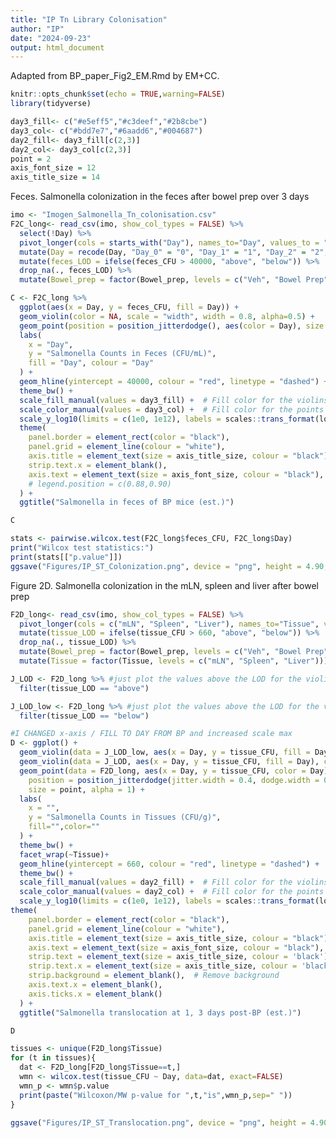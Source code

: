 ```yaml
---
title: "IP Tn Library Colonisation"
author: "IP"
date: "2024-09-23"
output: html_document
---
```

Adapted from BP_paper_Fig2_EM.Rmd by EM+CC.

```r
knitr::opts_chunk$set(echo = TRUE,warning=FALSE)
library(tidyverse)

day3_fill<- c("#e5eff5","#c3deef","#2b8cbe")
day3_col<- c("#bdd7e7","#6aadd6","#004687")
day2_fill<- day3_fill[c(2,3)]
day2_col<- day3_col[c(2,3)]
point = 2
axis_font_size = 12
axis_title_size = 14
```

Feces. 
Salmonella colonization in the feces after bowel prep over 3 days 
```r
imo <- "Imogen_Salmonella_Tn_colonisation.csv"
F2C_long<- read_csv(imo, show_col_types = FALSE) %>% 
  select(!Day) %>%
  pivot_longer(cols = starts_with("Day"), names_to="Day", values_to = "feces_CFU")%>%
  mutate(Day = recode(Day, "Day_0" = "0", "Day_1" = "1", "Day_2" = "2", "Day_3" = "3")) %>% 
  mutate(feces_LOD = ifelse(feces_CFU > 40000, "above", "below")) %>% 
  drop_na(., feces_LOD) %>% 
  mutate(Bowel_prep = factor(Bowel_prep, levels = c("Veh", "Bowel Prep")))

C <- F2C_long %>% 
  ggplot(aes(x = Day, y = feces_CFU, fill = Day)) +
  geom_violin(color = NA, scale = "width", width = 0.8, alpha=0.5) +  
  geom_point(position = position_jitterdodge(), aes(color = Day), size = point) +
  labs(
    x = "Day", 
    y = "Salmonella Counts in Feces (CFU/mL)", 
    fill = "Day", colour = "Day"
  ) +
  geom_hline(yintercept = 40000, colour = "red", linetype = "dashed") +
  theme_bw() +
  scale_fill_manual(values = day3_fill) +  # Fill color for the violins
  scale_color_manual(values = day3_col) +  # Fill color for the points
  scale_y_log10(limits = c(1e0, 1e12), labels = scales::trans_format(log10, scales::math_format(10^.x))) +
  theme(
    panel.border = element_rect(color = "black"),
    panel.grid = element_line(colour = "white"),
    axis.title = element_text(size = axis_title_size, colour = "black"), 
    strip.text.x = element_blank(),
    axis.text = element_text(size = axis_font_size, colour = "black"),
    # legend.position = c(0.88,0.90)
  ) +
  ggtitle("Salmonella in feces of BP mice (est.)")

C

stats <- pairwise.wilcox.test(F2C_long$feces_CFU, F2C_long$Day)
print("Wilcox test statistics:")
print(stats[["p.value"]])
ggsave("Figures/IP_ST_Colonization.png", device = "png", height = 4.90, width = 6)

```

Figure 2D. 
Salmonella colonization in the mLN, spleen and liver after bowel prep 
```r
F2D_long<- read_csv(imo, show_col_types = FALSE) %>% 
  pivot_longer(cols = c("mLN", "Spleen", "Liver"), names_to="Tissue", values_to = "tissue_CFU")%>%
  mutate(tissue_LOD = ifelse(tissue_CFU > 660, "above", "below")) %>% 
  drop_na(., tissue_LOD) %>% 
  mutate(Bowel_prep = factor(Bowel_prep, levels = c("Veh", "Bowel Prep"))) %>% 
  mutate(Tissue = factor(Tissue, levels = c("mLN", "Spleen", "Liver")))

J_LOD <- F2D_long %>% #just plot the values above the LOD for the violin plot 
  filter(tissue_LOD == "above")

J_LOD_low <- F2D_long %>% #just plot the values above the LOD for the violin plot 
  filter(tissue_LOD == "below")

#I CHANGED x-axis / FILL TO DAY FROM BP and increased scale max
D <- ggplot() +
  geom_violin(data = J_LOD_low, aes(x = Day, y = tissue_CFU, fill = Day), color = NA, scale = "width", width = 0.8,drop=FALSE, alpha=0.5) +
  geom_violin(data = J_LOD, aes(x = Day, y = tissue_CFU, fill = Day), color = NA, scale = "width", width = 0.8, drop=FALSE, alpha=0.5) +
  geom_point(data = F2D_long, aes(x = Day, y = tissue_CFU, color = Day),
    position = position_jitterdodge(jitter.width = 0.4, dodge.width = 0.9),
    size = point, alpha = 1) +
  labs(
    x = "", 
    y = "Salmonella Counts in Tissues (CFU/g)",
    fill="",color=""
  ) +
  theme_bw() + 
  facet_wrap(~Tissue)+
  geom_hline(yintercept = 660, colour = "red", linetype = "dashed") +
  theme_bw() +
  scale_fill_manual(values = day2_fill) +  # Fill color for the violins
  scale_color_manual(values = day2_col) +  # Fill color for the points
  scale_y_log10(limits = c(1e0, 1e12), labels = scales::trans_format(log10, scales::math_format(10^.x))) +
theme(
    panel.border = element_rect(color = "black"),
    panel.grid = element_line(colour = "white"),
    axis.title = element_text(size = axis_title_size, colour = "black"), 
    axis.text = element_text(size = axis_font_size, colour = "black"),
    strip.text = element_text(size = axis_title_size, colour = 'black'),
    strip.text.x = element_text(size = axis_title_size, colour = 'black'),  
    strip.background = element_blank(),  # Remove background
    axis.text.x = element_blank(),
    axis.ticks.x = element_blank()
  ) +
  ggtitle("Salmonella translocation at 1, 3 days post-BP (est.)")

D

tissues <- unique(F2D_long$Tissue)
for (t in tissues){
  dat <- F2D_long[F2D_long$Tissue==t,]
  wmn <- wilcox.test(tissue_CFU ~ Day, data=dat, exact=FALSE)
  wmn_p <- wmn$p.value
  print(paste("Wilcoxon/MW p-value for ",t,"is",wmn_p,sep=" "))
}

ggsave("Figures/IP_ST_Translocation.png", device = "png", height = 4.90, width = 5.5)

```